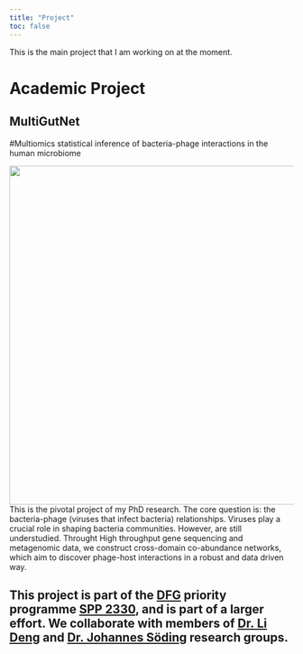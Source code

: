 ```yaml
---
title: "Project"
toc: false
---
```


This is the main project that I am working on at the moment.
  
  
# Academic Project

## MultiGutNet 

#Multiomics statistical inference of bacteria-phage interactions in the human microbiome

![](imgs/Multigutnet.png){width=600}
This is the pivotal project of my PhD research. The core question is: the bacteria-phage (viruses that infect bacteria) relationships. Viruses play a crucial role in shaping bacteria communities. However, are still understudied. Throught High throughput gene sequencing and metagenomic data, we construct cross-domain co-abundance networks, which aim to discover phage-host interactions in a robust and data driven way. 

This project is part of the [DFG](https://www.dfg.de/en/) priority programme [SPP 2330](https://spp2330.de), and is part of a larger effort. We collaborate with members of [Dr. Li Deng](https://web.med.tum.de/en/virologie/research-groups-tum/li-deng/) and [Dr. Johannes Söding ](https://www.mpibpc.mpg.de/soeding) research groups.
---
